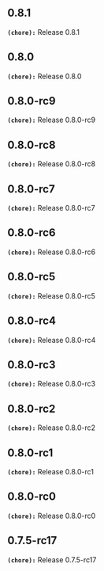 ## 0.8.1
**`(chore):`** Release 0.8.1

## 0.8.0
**`(chore):`** Release 0.8.0

## 0.8.0-rc9
**`(chore):`** Release 0.8.0-rc9

## 0.8.0-rc8
**`(chore):`** Release 0.8.0-rc8

## 0.8.0-rc7
**`(chore):`** Release 0.8.0-rc7

## 0.8.0-rc6
**`(chore):`** Release 0.8.0-rc6

## 0.8.0-rc5
**`(chore):`** Release 0.8.0-rc5

## 0.8.0-rc4
**`(chore):`** Release 0.8.0-rc4

## 0.8.0-rc3
**`(chore):`** Release 0.8.0-rc3

## 0.8.0-rc2
**`(chore):`** Release 0.8.0-rc2

## 0.8.0-rc1
**`(chore):`** Release 0.8.0-rc1

## 0.8.0-rc0
**`(chore):`** Release 0.8.0-rc0

## 0.7.5-rc17
**`(chore):`** Release 0.7.5-rc17

